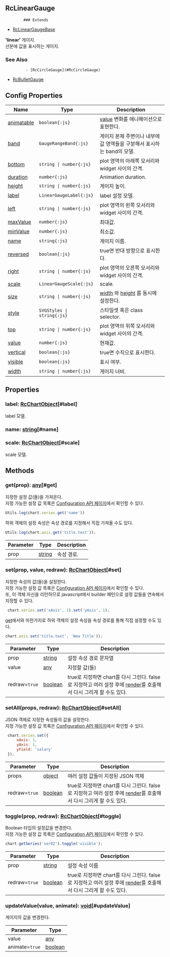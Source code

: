 ## RcLinearGauge
            ### Extends
- [RcLinearGaugeBase](../classes/RcLinearGaugeBase)
            
            
**'linear'** 게이지.\
선분에 값을 표시하는 게이지.

            
### See Also

             - [RcCircleGauge](#RcCircleGauge)
 - [RcBulletGauge](#RcBulletGauge)




## Config Properties
 | Name | Type | Description |   
 | --- | --- | --- | 
 | [animatable](/config/config/gauge/linear#animatable) | `boolean{:js}` | [value](#value) 변화를 애니메이션으로 표현한다. |   
 | [band](/config/config/gauge/linear/band) | `GaugeRangeBand{:js}` | 게이지 본체 주변이나 내부에 값 영역들을 구분해서 표시하는 band의 모델. |   
 | [bottom](/config/config/gauge/linear#bottom) | `string \| number{:js}` | plot 영역의 아래쪽 모서리와 widget 사이의 간격. |   
 | [duration](/config/config/gauge/linear#duration) | `number{:js}` | Animation duration. |   
 | [height](/config/config/gauge/linear#height) | `string \| number{:js}` | 게이지 높이. |   
 | [label](/config/config/gauge/linear/label) | `LinearGaugeLabel{:js}` | label 설정 모델. |   
 | [left](/config/config/gauge/linear#left) | `string \| number{:js}` | plot 영역의 왼쪽 모서리와 widget 사이의 간격. |   
 | [maxValue](/config/config/gauge/linear#maxvalue) | `number{:js}` | 최대값. |   
 | [minValue](/config/config/gauge/linear#minvalue) | `number{:js}` | 최소값. |   
 | [name](/config/config/gauge/linear#name) | `string{:js}` | 게이지 이름. |   
 | [reversed](/config/config/gauge/linear#reversed) | `boolean{:js}` | true면 반대 방향으로 표시한다. |   
 | [right](/config/config/gauge/linear#right) | `string \| number{:js}` | plot 영역의 오른쪽 모서리와 widget 사이의 간격. |   
 | [scale](/config/config/gauge/linear/scale) | `LinearGaugeScale{:js}` | scale. |   
 | [size](/config/config/gauge/linear#size) | `string \| number{:js}` | [width](#width) 와 [height](#height) 를 동시에 설정한다. |   
 | [style](/config/config/gauge/linear#style) | `SVGStyles \| string{:js}` | 스타일셋 혹은 class selector. |   
 | [top](/config/config/gauge/linear#top) | `string \| number{:js}` | plot 영역의 위쪽 모서리와 widget 사이의 간격. |   
 | [value](/config/config/gauge/linear#value) | `number{:js}` | 현재값. |   
 | [vertical](/config/config/gauge/linear#vertical) | `boolean{:js}` | true면 수직으로 표시한다. |   
 | [visible](/config/config/gauge/linear#visible) | `boolean{:js}` | 표시 여부. |   
 | [width](/config/config/gauge/linear#width) | `string \| number{:js}` | 게이지 너비. | 

## Properties
### label: [RcChartObject](../classes/RcChartObject)[#label]
label 모델.

### name: [string](https://developer.mozilla.org/en-US/docs/Web/JavaScript/Reference/Global_Objects/String)[#name]


### scale: [RcChartObject](../classes/RcChartObject)[#scale]
scale 모델.


## Methods
### get(prop): [any](https://www.typescriptlang.org/docs/handbook/2/everyday-types.html#any)[#get]
지정한 설정 값(들)을 가져온다.\
지정 가능한 설정 값 목록은 [Configuration API 페이지](/config)에서 확인할 수 있다. 

```js
Utils.log(chart.series.get('name'))
```

하위 객체의 설정 속성은 속성 경로를 지정해서 직접 가져올 수도 있다.

```js
Utils.log(chart.axis.get('title.text'));
```



| Parameter | Type | Description |
| ----------- | ----------- | ----------- |
| prop | [string](https://developer.mozilla.org/en-US/docs/Web/JavaScript/Reference/Global_Objects/String) | 속성 경로. |
### set(prop, value, redraw): [RcChartObject](../classes/RcChartObject)[#set]
지정한 속성의 값(들)을 설정한다.\
지정 가능한 설정 값 목록은 [Configuration API 페이지](/config)에서 확인할 수 있다.\
또, 이 객체 자신을 리턴하므로 javascript에서 builder 패턴으로 설정 값들을 연속해서 지정할 수 있다.

```js
 chart.series.set('xAxis', 1).set('yAxis', 1);
```

[get](#get)에서와 마찬가지로 하위 객체의 설정 속성을 속성 경로를 통해 직접 설정할 수도 있다.

```js
chart.axis.set('title.text', 'New Title'));
```



| Parameter | Type | Description |
| ----------- | ----------- | ----------- |
| prop | [string](https://developer.mozilla.org/en-US/docs/Web/JavaScript/Reference/Global_Objects/String) | 설정 속성 경로 문자열 |
| value | [any](https://www.typescriptlang.org/docs/handbook/2/everyday-types.html#any) | 지정할 값(들) |
| redraw=`true` | [boolean](https://developer.mozilla.org/en-US/docs/Web/JavaScript/Reference/Global_Objects/Boolean) | true로 지정하면 chart를 다시 그린다.                false로 지정하고 여러 설정 후에 [render](/docs/api/classes/RcChartControl#render)를 호출해서 다시 그리게 할 수도 있다. |
### setAll(props, redraw): [RcChartObject](../classes/RcChartObject)[#setAll]
JSON 객체로 지정한 속성들의 값을 설정한다.\
지정 가능한 설정 값 목록은 [Configuration API 페이지](/config)에서 확인할 수 있다. 

```js
 chart.series.set({
     xAxis: 1,
     yAxis: 1,
     yField: 'salary'
 });
```



| Parameter | Type | Description |
| ----------- | ----------- | ----------- |
| props | [object](https://developer.mozilla.org/en-US/docs/Web/JavaScript/Reference/Global_Objects/Object) | 여러 설정 값들이 지정된 JSON 객체 |
| redraw=`true` | [boolean](https://developer.mozilla.org/en-US/docs/Web/JavaScript/Reference/Global_Objects/Boolean) | true로 지정하면 chart를 다시 그린다.                false로 지정하고 여러 설정 후에 [render](/docs/api/classes/RcChartControl#render)를 호출해서 다시 그리게 할 수도 있다. |
### toggle(prop, redraw): [RcChartObject](../classes/RcChartObject)[#toggle]
Boolean 타입의 설정값을 변경한다.\
지정 가능한 설정 값 목록은 [Configuration API 페이지](/config)에서 확인할 수 있다. 

```js
chart.getSeries('ser02').toggle('visible');
```



| Parameter | Type | Description |
| ----------- | ----------- | ----------- |
| prop | [string](https://developer.mozilla.org/en-US/docs/Web/JavaScript/Reference/Global_Objects/String) | 설정 속성 이름 |
| redraw=`true` | [boolean](https://developer.mozilla.org/en-US/docs/Web/JavaScript/Reference/Global_Objects/Boolean) | true로 지정하면 chart를 다시 그린다.                false로 지정하고 여러 설정 후에 [render](/docs/api/classes/RcChartControl#render)를 호출해서 다시 그리게 할 수도 있다. |
### updateValue(value, animate): [void](https://developer.mozilla.org/en-US/docs/Web/JavaScript/Reference/Global_Objects/undefined)[#updateValue]
게이지의 값을 변경한다.



| Parameter | Type |
| ----------- | ----------- |
| value | [any](https://www.typescriptlang.org/docs/handbook/2/everyday-types.html#any) |
| animate=`true` | [boolean](https://developer.mozilla.org/en-US/docs/Web/JavaScript/Reference/Global_Objects/Boolean) |